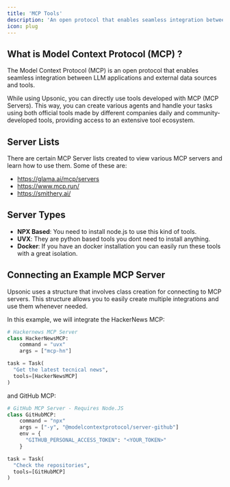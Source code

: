 ```yaml
---
title: 'MCP Tools'
description: 'An open protocol that enables seamless integration between LLM applications and external data sources and tools.'
icon: plug
---
```


## What is Model Context Protocol (MCP) ?

The Model Context Protocol (MCP) is an open protocol that enables seamless integration between LLM applications and external data sources and tools. 

While using Upsonic, you can directly use tools developed with MCP (MCP Servers). This way, you can create various agents and handle your tasks using both official tools made by different companies daily and community-developed tools, providing access to an extensive tool ecosystem.


## Server Lists
There are certain MCP Server lists created to view various MCP servers and learn how to use them. Some of these are:

- https://glama.ai/mcp/servers
- https://www.mcp.run/
- https://smithery.ai/


## Server Types

- **NPX Based**: You need to install node.js to use this kind of tools.
- **UVX**: They are python based tools you dont need to install anything.
- **Docker**: If you have an docker installation you can easily run these tools with a great isolation.


## Connecting an Example MCP Server

Upsonic uses a structure that involves class creation for connecting to MCP servers. This structure allows you to easily create multiple integrations and use them whenever needed.

In this example, we will integrate the HackerNews MCP:


```python
# Hackernews MCP Server
class HackerNewsMCP:
    command = "uvx"
    args = ["mcp-hn"]

task = Task(
  "Get the latest tecnical news",
  tools=[HackerNewsMCP]
)
```

and GitHub MCP:

```python
# GitHub MCP Server - Requires Node.JS
class GitHubMCP:
    command = "npx"
    args = ["-y", "@modelcontextprotocol/server-github"]
    env = {
      "GITHUB_PERSONAL_ACCESS_TOKEN": "<YOUR_TOKEN>"
    }

task = Task(
  "Check the repositories",
  tools=[GitHubMCP]
)
```
